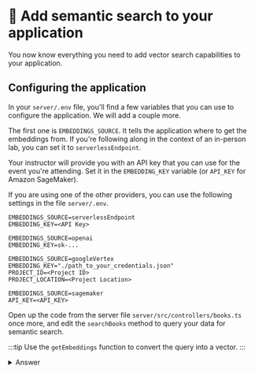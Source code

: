 
# 👐 Add semantic search to your application

You now know everything you need to add vector search capabilities to your application.

## Configuring the application

In your `server/.env` file, you'll find a few variables that you can use to configure the application. We will add a couple more.

The first one is `EMBEDDINGS_SOURCE`. It tells the application where to get the embeddings from. If you're following along in the context of an in-person lab, you can set it to `serverlessEndpoint`.

Your instructor will provide you with an API key that you can use for the event you're attending. Set it in the `EMBEDDING_KEY` variable (or `API_KEY` for Amazon SageMaker).

If you are using one of the other providers, you can use the following settings in the file `server/.env`.

<Tabs groupId="aiproviders">
  <TabItem value="serverless" label="Serverless Endpoint" default>

```
EMBEDDINGS_SOURCE=serverlessEndpoint
EMBEDDING_KEY=<API Key>
```

  </TabItem>
  <TabItem value="openai" label="OpenAI" default>

```
EMBEDDINGS_SOURCE=openai
EMBEDDING_KEY=sk-...
```

  </TabItem>
  <TabItem value="googleVertex" label="Google Vertex">

```
EMBEDDINGS_SOURCE=googleVertex
EMBEDDING_KEY="./path_to_your_credentials.json"
PROJECT_ID=<Project ID>
PROJECT_LOCATION=<Project Location>
```

  </TabItem>
  <TabItem value="sagemaker" label="Amazon SageMaker">

```
EMBEDDINGS_SOURCE=sagemaker
API_KEY=<API_KEY>
```

  </TabItem>
</Tabs>



Open up the code from the server file `server/src/controllers/books.ts` once more, and edit the `searchBooks` method to query your data for semantic search.

:::tip
Use the `getEmbeddings` function to convert the query into a vector.
:::

<details>
<summary>Answer</summary>
<div>

```js
  const vector = await getEmbeddings(query);
  const aggregationPipeline = [
    {
      $vectorSearch: {
        queryVector:  vector,
        path: "embeddings",
        numCandidates: 100,
        index: "vectorsearch",
        limit: 100,
      }
    }
  ];
  const books = await collections?.books?.aggregate(aggregationPipeline).toArray() as Book[];
  return books;

```
</div>
</details>